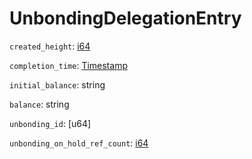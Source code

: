# UnbondingDelegationEntry

`created_height`: [i64]

`completion_time`: [Timestamp]

`initial_balance`: string

`balance`: string

`unbonding_id`: [u64]

`unbonding_on_hold_ref_count`: [i64]

[i64]: /types/i64
[Timestamp]: /types/timestamp